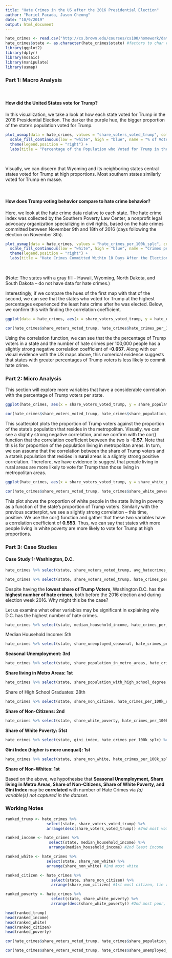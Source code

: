 ```yaml
---
title: "Hate Crimes in the US after the 2016 Presidential Election"
author: "Mariel Pacada, Jason Cheong"
date: "10/9/2019"
output: html_document
---
```


```r
hate_crimes <- read.csv("http://cs.brown.edu/courses/cs100/homework/data/miniproject/hate_crimes.csv")
hate_crimes$state <- as.character(hate_crimes$state) #factors to char vector
library(ggplot2)
library(dplyr)
library(mosaic)
library(manipulate)
library(usmap)
```

### Part 1: Macro Analysis

&nbsp;

#### How did the United States vote for Trump?
In this visualization, we take a look at how each state voted for Trump in the 2016 Presidential Election. The darker the purple hue, the bigger proportion of the state's population voted for Trump.

```r
plot_usmap(data = hate_crimes, values = "share_voters_voted_trump", color = "blue") + 
  scale_fill_continuous(low = "white", high = "blue", name = "% of Voters", label = scales::comma) + 
  theme(legend.position = "right") + 
  labs(title = "Percentage of the Population who Voted for Trump in the 2016 Presidential Election")
```
&nbsp;
&nbsp;
&nbsp;

Visually, we can discern that Wyoming and its neighboring states central states voted for Trump at high proportions. Most southern states similarly voted for Trump en masse.

&nbsp;

#### How does Trump voting behavior compare to hate crime behavior?
Here, we look at the hate crime data relative to each state. The hate crime index was collected by the Southern Poverty Law Center, a nonprofit legal advocacy organization specializing in civil rights, based on the hate crimes committed between November 9th and 18th of 2016 (days following the election on November 8th). 

```r
plot_usmap(data = hate_crimes, values = "hate_crimes_per_100k_splc", color = "blue") + 
  scale_fill_continuous(low = "white", high = "blue", name = "Crimes per 100k of pop.", label = scales::comma) + 
  theme(legend.position = "right") +
  labs(title = "Hate Crimes Committed Within 10 Days After the Election")
```
&nbsp;
&nbsp;
&nbsp;

(Note: The states with a gray fill -- Hawaii, Wyoming, North Dakota, and South Dakota -- do not have data for hate crimes.)

Interestingly, if we compare the hues of the first map with that of the second, we can see that the states who voted for Trump at the highest percentages experienced the least hate crime after he was elected. Below, we confirm this with finding the correlation coefficient. 

```r
ggplot(data = hate_crimes, aes(x = share_voters_voted_trump, y = hate_crimes_per_100k_splc)) + geom_point() + labs(title = "Trump Voters in relation to Hate Crimes (Week After Election)", x = "Proportion of Trump Voters", y = "Hate Crimes per 100k People")

cor(hate_crimes$share_voters_voted_trump, hate_crimes$hate_crimes_per_100k_splc, use = "complete.obs")
```
Using the correlation function, we can see that the the percentage of Trump voters in a state and the number of hate crimes per 100,000 people has a slightly strong negative correlation coefficient of **-0.657**. Along with our visual evidence with the US maps above, this numerical evidence suggests that states with greater percentages of Trump voters is less likely to commit hate crime. 



### Part 2: Micro Analysis
This section will explore more variables that have a considerable correlation with the percentage of Trump voters per state. 

```r
ggplot(hate_crimes, aes(x = share_voters_voted_trump, y = share_population_in_metro_areas)) + geom_point() + labs(title = "Percent of Trump Voters vs. Percent of People Living in the Metropolitan", x = "Proportion of Trump Voters", y = "Metro Population Proportion")

cor(hate_crimes$share_voters_voted_trump, hate_crimes$share_population_in_metro_areas)
```
This scatterplot plots the proportion of Trump voters against the proportion of the state's population that resides in the metropolitan. Visually, we can see a slightly strong negative correlation, and we confirm with the cor() function that the correlation coefficient between the two is **-0.57**. Note that this is for proportion of the population living in metropolitan areas. In turn, we can assume that the correlation between the share of Trump voters and a state's population that resides in **rural** areas is a slightly strong positive correlation. Therefore, we have evidence to suggest that people living in rural areas are more likely to vote for Trump than those living in metropolitan areas. 

```r
ggplot(hate_crimes, aes(x = share_voters_voted_trump, y = share_white_poverty)) + geom_point() + labs(title = "Percent of Trump Voters vs. Percent of White People Living in Poverty", x = "Proportion of Trump Voters", y = "White Poverty Proportion")

cor(hate_crimes$share_voters_voted_trump, hate_crimes$share_white_poverty)
```
This plot shows the proportion of white people in the state living in poverty as a function of the state's proportion of Trump voters. Similarly with the previous scatterplot, we see a slightly strong correlation -- this time, positive. We use the cor() function and gather that these two variables have a correlation coefficient of **0.553**. Thus, we can say that states with more people living in white poverty are more likely to vote for Trump at high proportions. 

### Part 3: Case Studies

#### Case Study 1: Washington, D.C.
```r
hate_crimes %>% select(state, share_voters_voted_trump, avg_hatecrimes_per_100k_fbi) %>% arrange(desc(avg_hatecrimes_per_100k_fbi))

hate_crimes %>% select(state, share_voters_voted_trump, hate_crimes_per_100k_splc) %>% arrange(desc(hate_crimes_per_100k_splc))
```
Despite having the **lowest share of Trump Voters**, Washington D.C. has the **highest number of hate crimes**, both before the 2016 election and during election week 2016. Why might this be the case?

Let us examine what other variables may be significant in explaining why D.C. has the highest number of hate crimes.

```r
hate_crimes %>% select(state, median_household_income, hate_crimes_per_100k_splc) %>% arrange(desc(median_household_income))
```
Median Household Income: 5th

```r
hate_crimes %>% select(state, share_unemployed_seasonal, hate_crimes_per_100k_splc) %>% arrange(desc(share_unemployed_seasonal))
```
**Seasonal Unemployment: 3rd**

```r
hate_crimes %>% select(state, share_population_in_metro_areas, hate_crimes_per_100k_splc) %>% arrange(desc(share_population_in_metro_areas))
```

**Share living in Metro Areas: 1st**

```r
hate_crimes %>% select(state, share_population_with_high_school_degree, hate_crimes_per_100k_splc) %>% arrange(desc(share_population_with_high_school_degree))
```

Share of High School Graduates: 28th

```r
hate_crimes %>% select(state, share_non_citizen, hate_crimes_per_100k_splc) %>% arrange(desc(share_non_citizen))
```

**Share of Non-Citizens: 2nd**

```r
hate_crimes %>% select(state, share_white_poverty, hate_crimes_per_100k_splc) %>% arrange(desc(share_white_poverty))
```

**Share of White Poverty: 51st**

```r
hate_crimes %>% select(state, gini_index, hate_crimes_per_100k_splc) %>% arrange(desc(gini_index))
```

**Gini Index (higher is more unequal): 1st**

```r
hate_crimes %>% select(state, share_non_white, hate_crimes_per_100k_splc) %>% arrange(desc(share_non_white))
```

**Share of Non-Whites: 1st**

Based on the above, we hypothesise that **Seasonal Unemployment, Share living in Metro Areas, Share of Non-Citizens, Share of White Poverty, and Gini Index** may be **correlated** with number of Hate Crimes via _(a) variable(s) not captured in the dataset._


### Working Notes



```r
ranked_trump <- hate_crimes %>%
                  select(state, share_voters_voted_trump) %>%
                  arrange(desc(share_voters_voted_trump)) #2nd most voter share

ranked_income <- hate_crimes %>%
                   select(state, median_household_income) %>% 
                   arrange(median_household_income) #2nd least income

ranked_white <- hate_crimes %>%
                  select(state, share_non_white) %>% 
                  arrange(share_non_white) #2nd most white

ranked_citizen <- hate_crimes %>%
                    select(state, share_non_citizen) %>%
                    arrange(share_non_citizen) #1st most citizen, tie with mt and vt

ranked_poverty <- hate_crimes %>%
                    select(state, share_white_poverty) %>%
                    arrange(desc(share_white_poverty)) #2nd most poor, tie with ms

head(ranked_trump)
head(ranked_income)
head(ranked_white)
head(ranked_citizen)
head(ranked_poverty)
```


```r
cor(hate_crimes$share_voters_voted_trump, hate_crimes$share_population_with_high_school_degree)

cor(hate_crimes$share_voters_voted_trump, hate_crimes$share_unemployed_seasonal)
```
